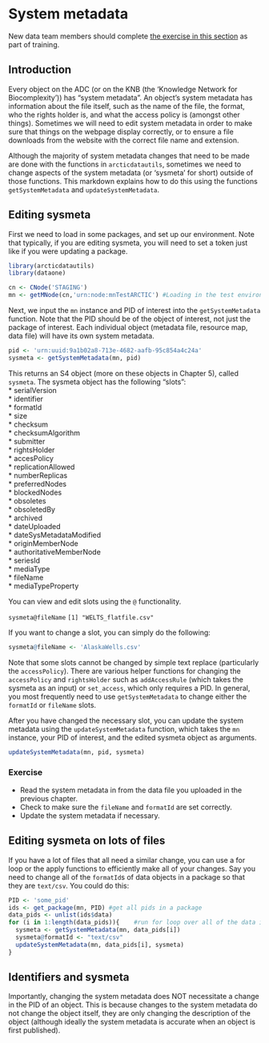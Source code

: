 # System metadata

New data team members should complete [the exercise in this section](#exercise4) as part of training.

## Introduction
Every object on the ADC (or on the KNB (the 'Knowledge Network for Biocomplexity')) has "system metadata". An object's system metadata has information about the file itself, such as the name of the file, the format, who the rights holder is, and what the access policy is (amongst other things). Sometimes we will need to edit system metadata in order to make sure that things on the webpage display correctly, or to ensure a file downloads from the website with the correct file name and extension.

Although the majority of system metadata changes that need to be made are done with the functions in `arcticdatautils`, sometimes we need to change aspects of the system metadata (or 'sysmeta' for short) outside of those functions. This markdown explains how to do this using the functions `getSystemMetadata` and `updateSystemMetadata`.

## Editing sysmeta

First we need to load in some packages, and set up our environment. Note that typically, if you are editing sysmeta, you will need to set a token just like if you were updating a package.

```r
library(arcticdatautils)
library(dataone)

cn <- CNode('STAGING')
mn <- getMNode(cn,'urn:node:mnTestARCTIC') #Loading in the test environment for this example
```

Next, we input the `mn` instance and PID of interest into the `getSystemMetadata` function. Note that the PID should be of the object of interest, not just the package of interest. Each individual object (metadata file, resource map, data file) will have its own system metadata.

```r
pid <- 'urn:uuid:9a1b02a8-713e-4682-aafb-95c854a4c24a'
sysmeta <- getSystemMetadata(mn, pid)
```

This returns an S4 object (more on these objects in Chapter 5), called `sysmeta`. The sysmeta object has the following "slots":  
* serialVersion  
* identifier  
* formatId  
* size  
* checksum  
* checksumAlgorithm  
* submitter  
* rightsHolder  
* accesPolicy  
* replicationAllowed  
* numberReplicas  
* preferredNodes  
* blockedNodes  
* obsoletes  
* obsoletedBy  
* archived  
* dateUploaded  
* dateSysMetadataModified  
* originMemberNode  
* authoritativeMemberNode  
* seriesId  
* mediaType  
* fileName  
* mediaTypeProperty  

You can view and edit slots using the `@` functionality. 

`sysmeta@fileName`
`[1] "WELTS_flatfile.csv"`

If you want to change a slot, you can simply do the following:
```r
sysmeta@fileName <- 'AlaskaWells.csv'
```

Note that some slots cannot be changed by simple text replace (particularly the `accessPolicy`). There are various helper functions for changing the `accessPolicy` and `rightsHolder` such as `addAccessRule` (which takes the sysmeta as an input) or `set_access`, which only requires a PID. In general, you most frequently need to use `getSystemMetadata` to change either the `formatId` or `fileName` slots.

After you have changed the necessary slot, you can update the system metadata using the `updateSystemMetadata` function, which takes the `mn` instance, your PID of interest, and the edited sysmeta object as arguments.

```r
updateSystemMetadata(mn, pid, sysmeta)
```

### Exercise {#exercise4}
* Read the system metadata in from the data file you uploaded in the previous chapter.
* Check to make sure the `fileName` and `formatId` are set correctly.
* Update the system metadata if necessary.

## Editing sysmeta on lots of files

If you have a lot of files that all need a similar change, you can use a for loop or the apply functions to efficiently make all of your changes. Say you need to change all of the `formatId`s of data objects in a package so that they are `text/csv`. You could do this:

```r
PID <- 'some_pid'
ids <- get_package(mn, PID) #get all pids in a package
data_pids <- unlist(ids$data)
for (i in 1:length(data_pids)){    #run for loop over all of the data ids
  sysmeta <- getSystemMetadata(mn, data_pids[i])
  sysmeta@formatId <- "text/csv"
  updateSystemMetadata(mn, data_pids[i], sysmeta)
}
```

## Identifiers and sysmeta

Importantly, changing the system metadata does NOT necessitate a change in the PID of an object. This is because changes to the system metadata do not change the object itself, they are only changing the description of the object (although ideally the system metadata is accurate when an object is first published). 
